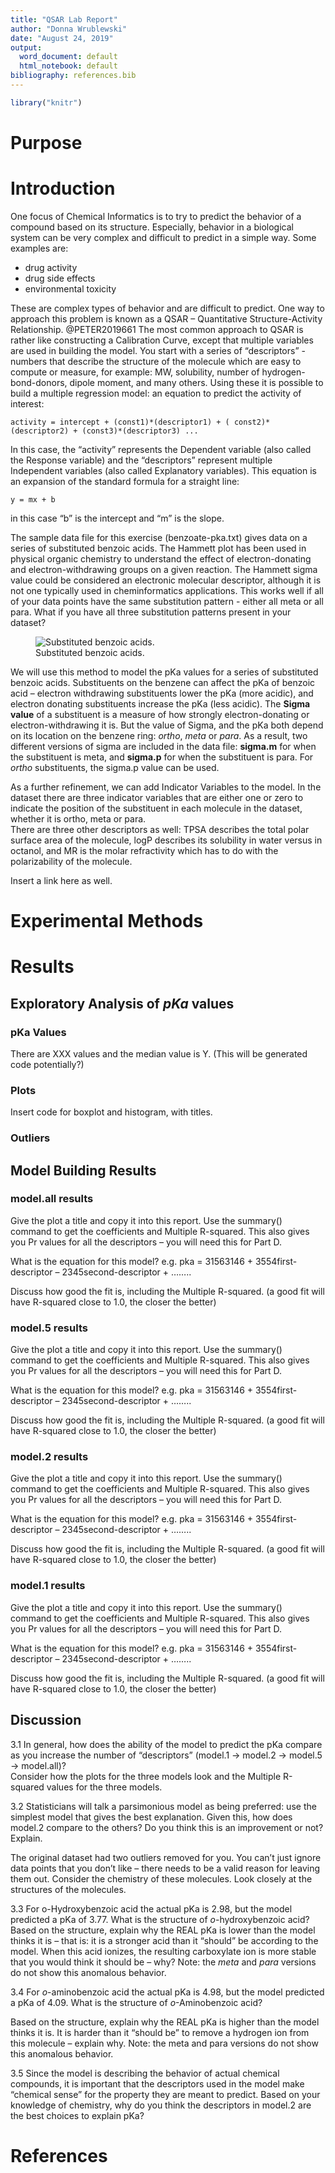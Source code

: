 ```yaml
---
title: "QSAR Lab Report"
author: "Donna Wrublewski"
date: "August 24, 2019"
output:
  word_document: default
  html_notebook: default
bibliography: references.bib
---
```


```r
library("knitr")
```

# Purpose

# Introduction

One focus of Chemical Informatics is to try to predict the behavior of a compound based 
on its structure. Especially, behavior in a biological system can be very complex and 
difficult to predict in a simple way. Some examples are:

* drug activity
* drug side effects
* environmental toxicity

These are complex types of behavior and are difficult to predict. One way to approach 
this problem is known as a QSAR – Quantitative Structure-Activity Relationship. 
@PETER2019661 The most common approach to QSAR is rather like constructing a Calibration 
Curve, except that multiple variables are used in building the model. You start with a 
series of “descriptors” - numbers that describe the structure of the
molecule which are easy to compute or measure, for example: MW, solubility, number of 
hydrogen- bond-donors, dipole moment, and many others. Using these it is possible to 
build a multiple regression model: an equation to predict the activity of interest:

`
activity = intercept + (const1)*(descriptor1) + ( const2)*(descriptor2) + (const3)*(descriptor3) ...
`

In this case, the “activity” represents the Dependent variable (also called the Response variable) and the “descriptors” represent multiple Independent variables (also called Explanatory variables).  This equation is an expansion of the standard formula for a straight line:

`
y = mx + b
`

in this case “b” is the intercept and “m” is the slope.  

The sample data file for this exercise (benzoate-pka.txt) gives data on a series of 
substituted benzoic acids.  The Hammett plot has been used in physical organic chemistry 
to understand the effect of electron-donating and electron-withdrawing groups on a given 
reaction.  The Hammett sigma value could be considered an electronic molecular 
descriptor, although it is not one typically used in cheminformatics applications.
This works well if all of your data points have the same substitution pattern - either 
all meta or all para.  What if you have all three substitution patterns present in your 
dataset?  

![Substituted benzoic acids.](./images/bromo_benzoic_acids.png)

We will use this method to model the pKa values for a series of substituted benzoic 
acids. Substituents on the benzene can affect the pKa of benzoic acid – electron 
withdrawing substituents lower the pKa (more acidic), and electron donating substituents 
increase the pKa (less acidic). The **Sigma value** of a substituent is a measure of how 
strongly electron-donating or electron-withdrawing it is. But the value of Sigma, and 
the pKa both depend on its location on the benzene ring: _ortho_, _meta_ or _para_. As a 
result, two different versions of sigma are included in the data file:
**sigma.m** for when the substituent is meta, and **sigma.p** for when the substituent 
is para. For _ortho_ substituents, the sigma.p value can be used.

As a further refinement, we can add Indicator Variables to the model.  In the dataset 
there are three indicator variables that are either one or zero to indicate the position 
of the substituent in each molecule in the dataset, whether it is ortho, meta or para.  
There are three other descriptors as well: TPSA describes the total polar surface area 
of the molecule, logP describes its solubility in water versus in octanol, and MR is the 
molar refractivity which has to do with the polarizability of the molecule.

Insert a link here as well. 

# Experimental Methods

# Results

## Exploratory Analysis of _pKa_ values

### pKa Values

There are XXX values and the median value is Y.
(This will be generated code potentially?)

### Plots

Insert code for boxplot and histogram, with titles.

### Outliers

## Model Building Results

###  model.all results

Give the plot a title and copy it into this report.
Use the summary() command to get the coefficients and Multiple R-squared. 
This also gives you Pr values for all the descriptors – you will need this for Part D.

What is the equation for this model?
e.g.  pka = 31563146  + 3554first-descriptor – 2345second-descriptor + ……..

Discuss how good the fit is, including the Multiple R-squared.
(a good fit will have R-squared close to 1.0, the closer the better)

###  model.5 results

Give the plot a title and copy it into this report.
Use the summary() command to get the coefficients and Multiple R-squared. 
This also gives you Pr values for all the descriptors – you will need this for Part D.

What is the equation for this model?
e.g.  pka = 31563146  + 3554first-descriptor – 2345second-descriptor + ……..

Discuss how good the fit is, including the Multiple R-squared.
(a good fit will have R-squared close to 1.0, the closer the better)

###  model.2 results

Give the plot a title and copy it into this report.
Use the summary() command to get the coefficients and Multiple R-squared. 
This also gives you Pr values for all the descriptors – you will need this for Part D.

What is the equation for this model?
e.g.  pka = 31563146  + 3554first-descriptor – 2345second-descriptor + ……..

Discuss how good the fit is, including the Multiple R-squared.
(a good fit will have R-squared close to 1.0, the closer the better)

###  model.1 results

Give the plot a title and copy it into this report.
Use the summary() command to get the coefficients and Multiple R-squared. 
This also gives you Pr values for all the descriptors – you will need this for Part D.

What is the equation for this model?
e.g.  pka = 31563146  + 3554first-descriptor – 2345second-descriptor + ……..

Discuss how good the fit is, including the Multiple R-squared.
(a good fit will have R-squared close to 1.0, the closer the better)

## Discussion

3.1  In general, how does the ability of the model to predict the pKa compare as you 
increase the number of “descriptors” (model.1 → model.2  → model.5 → model.all)?  
Consider how the plots for the three models look and the Multiple R-squared values for 
the three models.

3.2  Statisticians will talk a parsimonious model as being preferred:  use the simplest 
model that gives the best explanation.  Given this, how does model.2 compare to the 
others?  Do you think this is an improvement or not? Explain.

The original dataset had two outliers removed for you. You can't just ignore data points 
that you don't like – there needs to be a valid reason for leaving them out. Consider 
the chemistry of these molecules.  Look closely at the structures of the molecules.

3.3  For o-Hydroxybenzoic acid the actual pKa is 2.98, but the model predicted a pKa of 
3.77. What is the structure of _o_-hydroxybenzoic acid? Based on the structure, explain 
why the REAL pKa is lower than the model thinks it is – that is: it is a stronger acid than it “should” be according to the model. When this acid ionizes, the resulting carboxylate ion is more stable that you would think it should be – why?
Note: the _meta_ and _para_ versions do not show this anomalous behavior.

3.4
For _o_-aminobenzoic acid the actual pKa is 4.98, but the model predicted a pKa of 4.09. What is the structure of _o_-Aminobenzoic acid?

Based on the structure, explain why the REAL pKa is higher than the model thinks it is. 
It is harder than it “should be” to remove a hydrogen ion from this molecule – explain
why.
Note: the meta and para versions do not show this anomalous behavior.

3.5  Since the model is describing the behavior of actual chemical compounds, it is important that the descriptors used in the model make "chemical sense" for the property they are meant to predict. Based on your knowledge of chemistry, why do you think the descriptors in model.2 are the best choices to explain pKa?

# References

